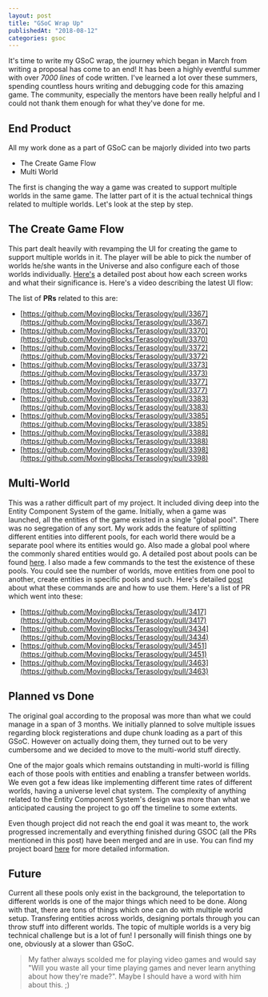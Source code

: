 ```yaml
---
layout: post
title: "GSoC Wrap Up"
publishedAt: "2018-08-12"
categories: gsoc
---
```


It's time to write my GSoC wrap, the journey which began in March from writing a proposal has come to an end! It has been a highly eventful summer with over _7000 lines_ of code written. I've learned a lot over these summers, spending countless hours writing and debugging code for this amazing game. The community, especially the mentors have been really helpful and I could not thank them enough for what they've done for me.

## End Product

All my work done as a part of GSoC can be majorly divided into two parts

-   The Create Game Flow
-   Multi World

The first is changing the way a game was created to support multiple worlds in the same game. The latter part of it is the actual technical things related to multiple worlds. Let's look at the step by step.

## The Create Game Flow

This part dealt heavily with revamping the UI for creating the game to support multiple worlds in it. The player will be able to pick the number of worlds he/she wants in the Universe and also configure each of those worlds individually. [Here's](https://theflash98.github.io/main/2018/05/27/GSoC-Week-2-UI-UI-UI-and-UI.html) a detailed post about how each screen works and what their significance is. Here's a video describing the latest UI flow:

<Youtube id="bg8RBM4piMY" />

The list of **PRs** related to this are:

-   [https://github.com/MovingBlocks/Terasology/pull/3367](https://github.com/MovingBlocks/Terasology/pull/3367)
-   [https://github.com/MovingBlocks/Terasology/pull/3370](https://github.com/MovingBlocks/Terasology/pull/3370)
-   [https://github.com/MovingBlocks/Terasology/pull/3372](https://github.com/MovingBlocks/Terasology/pull/3372)
-   [https://github.com/MovingBlocks/Terasology/pull/3373](https://github.com/MovingBlocks/Terasology/pull/3373)
-   [https://github.com/MovingBlocks/Terasology/pull/3377](https://github.com/MovingBlocks/Terasology/pull/3377)
-   [https://github.com/MovingBlocks/Terasology/pull/3383](https://github.com/MovingBlocks/Terasology/pull/3383)
-   [https://github.com/MovingBlocks/Terasology/pull/3385](https://github.com/MovingBlocks/Terasology/pull/3385)
-   [https://github.com/MovingBlocks/Terasology/pull/3388](https://github.com/MovingBlocks/Terasology/pull/3388)
-   [https://github.com/MovingBlocks/Terasology/pull/3398](https://github.com/MovingBlocks/Terasology/pull/3398)

## Multi-World

This was a rather difficult part of my project. It included diving deep into the Entity Component System of the game. Initially, when a game was launched, all the entities of the game existed in a single "global pool". There was no segregation of any sort. My work adds the feature of splitting different entities into different pools, for each world there would be a separate pool where its entities would go. Also made a global pool where the commonly shared entities would go. A detailed post about pools can be found [here](https://theflash98.github.io/main/2018/07/03/GSoC-Week-7-Dive-In-The-Pool.html).
I also made a few commands to the test the existence of these pools. You could see the number of worlds, move entities from one pool to another, create entities in specific pools and such. Here's detailed [post](https://theflash98.github.io/main/2018/07/11/GSoC-Week-8-Roger-That-!.html) about what these commands are and how to use them.
Here's a list of PR which went into these:

-   [https://github.com/MovingBlocks/Terasology/pull/3417](https://github.com/MovingBlocks/Terasology/pull/3417)
-   [https://github.com/MovingBlocks/Terasology/pull/3434](https://github.com/MovingBlocks/Terasology/pull/3434)
-   [https://github.com/MovingBlocks/Terasology/pull/3451](https://github.com/MovingBlocks/Terasology/pull/3451)
-   [https://github.com/MovingBlocks/Terasology/pull/3463](https://github.com/MovingBlocks/Terasology/pull/3463)

## Planned vs Done

The original goal according to the proposal was more than what we could manage in a span of 3 months. We initially planned to solve multiple issues regarding block registerations and dupe chunk loading as a part of this GSoC. However on actually doing them, they turned out to be very cumbersome and we decided to move to the multi-world stuff directly.

One of the major goals which remains outstanding in multi-world is filling each of those pools with entities and enabling a transfer between worlds. We even got a few ideas like implementing different time rates of different worlds, having a universe level chat system. The complexity of anything related to the Entity Component System's design was more than what we anticipated causing the project to go off the timeline to some extents.

Even though project did not reach the end goal it was meant to, the work progressed incrementally and everything finished during GSOC (all the PRs mentioned in this post) have been merged and are in use.
You can find my project board [here](https://github.com/orgs/MovingBlocks/projects/15) for more detailed information.

## Future

Current all these pools only exist in the background, the teleportation to different worlds is one of the major things which need to be done. Along with that, there are tons of things which one can do with multiple world setup. Transfering entities across worlds, designing portals through you can throw stuff into different worlds. The topic of multiple worlds is a very big technical challenge but is a lot of fun! I personally will finish things one by one, obviously at a slower than GSoC.

> My father always scolded me for playing video games and would say "Will you waste all your time playing games and never learn anything about how they're made?". Maybe I should have a word with him about this. ;)
